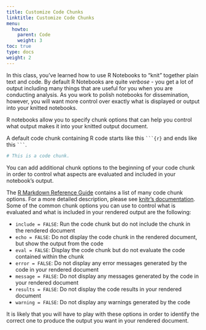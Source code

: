 ```yaml
---
title: Customize Code Chunks
linktitle: Customize Code Chunks
menu:
  howto:
    parent: Code
    weight: 3
toc: true
type: docs
weight: 2
---
```

In this class, you've learned how to use R Notebooks to "knit" together plain text and code. By default R Notebooks are quite *verbose* - you get a lot of output including many things that are useful for you when you are conducting analysis. As you work to polish notebooks for dissemination, however, you will want more control over exactly what is displayed or output into your knitted notebooks.

R notebooks allow you to specify chunk options that can help you control what output makes it into your knitted output document. 

A default code chunk containing R code starts like this ` ```{r}` and ends like this ` ``` `. 
```r
# This is a code chunk.
```

You can add additional chunk options to the beginning of your code chunk in order to control what aspects are evaluated and included in your notebook's output.

The [R Markdown Reference Guide](https://rstudio.com/wp-content/uploads/2015/03/rmarkdown-reference.pdf?_ga=2.238342339.2134531226.1615989320-918520336.1615989320) contains a list of many code chunk options. For a more detailed description, please see [knitr's documentation](https://yihui.org/knitr/options/). Some of the common chunk options you can use to control what is evaluated and what is included in your rendered output are the following:

- `include = FALSE`: Run the code chunk but do not include the chunk in the rendered document
- `echo = FALSE`: Do not display the code chunk in the rendered document, but show the output from the code
- `eval = FALSE`: Display the code chunk but do not evaluate the code contained within the chunk
- `error = FALSE`: Do not display any error messages generated by the code in your rendered document
- `message = FALSE`: Do not display any messages generated by the code in your rendered document
- `results = FALSE`: Do not display the code results in your rendered document
- `warning = FALSE`: Do not display any warnings generated by the code

It is likely that you will have to play with these options in order to identify the correct one to produce the output you want in your rendered document. 

